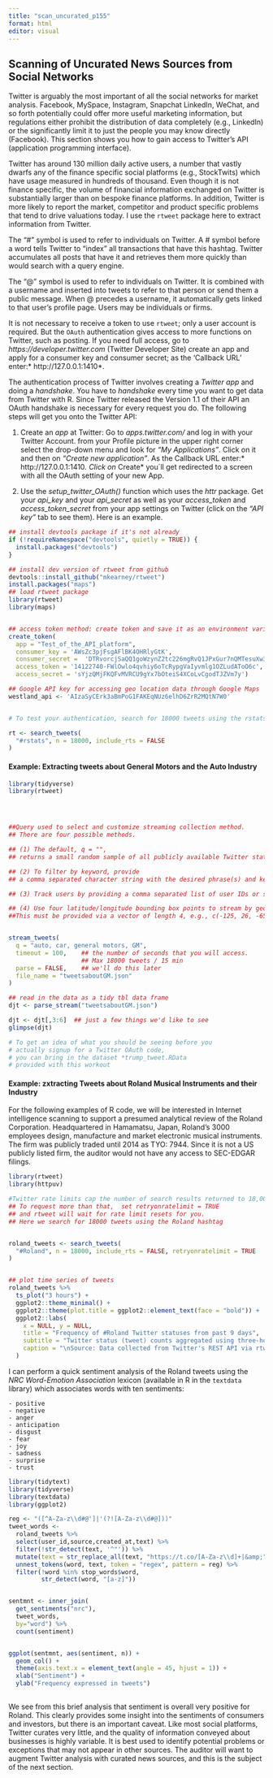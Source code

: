 ```yaml
---
title: "scan_uncurated_p155"
format: html
editor: visual
---
```


## Scanning of Uncurated News Sources from Social Networks


Twitter is arguably the most important of all the social networks for market analysis.   Facebook, MySpace, Instagram, Snapchat LinkedIn, WeChat, and so forth potentially could offer more useful marketing information, but regulations either prohibit the distribution of data completely (e.g., LinkedIn) or the significantly limit it to just the people you may know directly (Facebook).  This section shows you how to gain access to Twitter's API (application programming interface).  

Twitter has around 130 million daily active users, a number that vastly dwarfs any of the finance specific social platforms (e.g., StockTwits) which have usage measured in hundreds of thousand.  Even though it is not finance specific, the volume of financial information exchanged on Twitter is substantially larger than on bespoke finance platforms. In addition, Twitter is more likely to report the market, competitor and product specific problems that tend to drive valuations today.  I use the `rtweet` package here to extract information from Twitter. 

The "#" symbol is used to refer to individuals on Twitter. A # symbol before a word tells Twitter to "index" all transactions that have this hashtag. Twitter accumulates all posts that have it and retrieves them more quickly than would search with a query engine.

The "@" symbol is used to refer to individuals on Twitter. It is combined with a username and inserted into tweets to refer to that person or send them a public message. When @ precedes a username, it automatically gets linked to that user's profile page.  Users may be individuals or firms.


It is not necessary to receive a token to use `rtweet`; only a user account is required.  But the `OAuth` authentication gives access to more functions on Twitter, such as posting. If you need full access, go to *https://developer.twitter.com* (Twitter Developer Site) create an app and apply for a consumer key and consumer secret; as the 'Callback URL' enter:* http://127.0.0.1:1410*.   

The authentication process of Twitter involves creating a *Twitter app* and doing a *handshake*.  You have to *handshake* every time you want to get data from Twitter with R.  Since Twitter released the Version 1.1 of their API an OAuth handshake is necessary for every request you do.  The following steps will get you onto the Twitter API:

1. Create an *app* at Twitter:  Go to *apps.twitter.com/* and log in with your Twitter Account. from your Profile picture in the upper right corner select the drop-down menu and look for *“My Applications”*. Click on it and then on *“Create new application”*.  As the Callback URL enter:* http://127.0.0.1:1410*.  Click on *Create* you´ll get redirected to a screen with all the OAuth setting of your new App.

1. Use the *setup_twitter_OAuth()* function which uses the *httr* package. Get your *api_key* and your *api_secret* as well as your *access_token* and *access_token_secret* from your app settings on Twitter (click on the *“API key”* tab to see them).  Here is an example.

```r

## install devtools package if it's not already
if (!requireNamespace("devtools", quietly = TRUE)) {
  install.packages("devtools")
}

## install dev version of rtweet from github
devtools::install_github("mkearney/rtweet")
install.packages("maps")
## load rtweet package
library(rtweet)
library(maps)


## access token method: create token and save it as an environment variable
create_token(
  app = "Test_of_the_API_platform",
  consumer_key = 'AWsZc3pjFsgAFlBK4OHRlyGtK',
  consumer_secret =  'DTRvorcjSaQQ1goWzynZ2tc226mgRvQ1JPxGur7nQMTesuXw3z',
  access_token = '14122740-FWlOwlo4qvhiy6oTcRypgVaIyvmlg1OZLudAToO6c',
  access_secret = 'sYjzQMjFKQFvMVRCU9gYx7bOteiS4XCoLvCgodTJZVm7y')

## Google API key for accessing geo location data through Google Maps
westland_api <- 'AIzaSyCErk3aBmPoG1FAKEqNUz6elhD6ZrR2MQtN7W0'


# To test your authentication, search for 18000 tweets using the rstats hashtag

rt <- search_tweets(
  "#rstats", n = 18000, include_rts = FALSE
)


```


#### Example: Extracting tweets about General Motors and the Auto Industry


```r

library(tidyverse)
library(rtweet)




##Query used to select and customize streaming collection method. 
## There are four possible methods. 

## (1) The default, q = "", 
## returns a small random sample of all publicly available Twitter statuses. 

## (2) To filter by keyword, provide 
## a comma separated character string with the desired phrase(s) and keyword(s). 

## (3) Track users by providing a comma separated list of user IDs or screen names. 

## (4) Use four latitude/longitude bounding box points to stream by geo location.
##This must be provided via a vector of length 4, e.g., c(-125, 26, -65, 49).


stream_tweets(
  q = "auto, car, general motors, GM",
  timeout = 100,    ## the number of seconds that you will access. 
                    ## Max 18000 tweets / 15 min
  parse = FALSE,    ## we'll do this later
  file_name = "tweetsaboutGM.json"
)

## read in the data as a tidy tbl data frame
djt <- parse_stream("tweetsaboutGM.json")

djt <- djt[,3:6]  ## just a few things we'd like to see
glimpse(djt)

# To get an idea of what you should be seeing before you 
# actually signup for a Twitter OAuth code, 
# you can bring in the dataset *trump_tweet.RData 
# provided with this workout

```



#### Example: zxtracting Tweets about Roland Musical Instruments and their Industry

For the following examples of R code, we will be interested in Internet intelligence scanning to support a presumed analytical review of the Roland Corporation.  Headquartered in Hamamatsu, Japan, Roland's 3000 employees design, manufacture and market electronic musical instruments. The firm was publicly traded until 2014 as TYO: 7944.  Since it is not a US publicly listed firm, the auditor would not have any access to SEC-EDGAR filings.


```r

library(rtweet)
library(httpuv)

#Twitter rate limits cap the number of search results returned to 18,000 every 15 minutes. 
## To request more than that,  set retryonratelimit = TRUE 
## and rtweet will wait for rate limit resets for you.  
## Here we search for 18000 tweets using the Roland hashtag


roland_tweets <- search_tweets(
  "#Roland", n = 18000, include_rts = FALSE, retryonratelimit = TRUE
)


## plot time series of tweets
roland_tweets %>%
  ts_plot("3 hours") +
  ggplot2::theme_minimal() +
  ggplot2::theme(plot.title = ggplot2::element_text(face = "bold")) +
  ggplot2::labs(
    x = NULL, y = NULL,
    title = "Frequency of #Roland Twitter statuses from past 9 days",
    subtitle = "Twitter status (tweet) counts aggregated using three-hour intervals",
    caption = "\nSource: Data collected from Twitter's REST API via rtweet"
  )

```


I can perform a quick sentiment analysis of the Roland tweets using the *NRC Word-Emotion Association* lexicon (available in R in the `textdata` library) which associates words with ten sentiments:

    - positive
    - negative
    - anger
    - anticipation
    - disgust
    - fear
    - joy
    - sadness
    - surprise
    - trust


```r

library(tidytext)
library(tidyverse)
library(textdata)
library(ggplot2)

reg <- "([^A-Za-z\\d#@']|'(?![A-Za-z\\d#@]))"
tweet_words <- 
  roland_tweets %>%
  select(user_id,source,created_at,text) %>% 
  filter(!str_detect(text, '^"')) %>%
  mutate(text = str_replace_all(text, "https://t.co/[A-Za-z\\d]+|&amp;", "")) %>%
  unnest_tokens(word, text, token = "regex", pattern = reg) %>%
  filter(!word %in% stop_words$word,
         str_detect(word, "[a-z]"))


sentmnt <- inner_join(
  get_sentiments("nrc"),
  tweet_words, 
  by="word") %>% 
  count(sentiment)  


ggplot(sentmnt, aes(sentiment, n)) + 
  geom_col() +
  theme(axis.text.x = element_text(angle = 45, hjust = 1)) +
  xlab("Sentiment") +
  ylab("Frequency expressed in tweets")
 

```

We see from this brief analysis that sentiment is overall very positive for Roland.  This clearly provides some insight into the sentiments of consumers and investors, but there is an important caveat.  Like most social platforms, Twitter curates very little, and the quality of information conveyed about businesses is highly variable.  It is best used to identify potential problems or exceptions that may not appear in other sources.  The auditor will want to augment Twitter analysis with curated news sources, and this is the subject of the next section.
 
